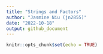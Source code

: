 ```yaml
---
title: "Strings and Factors"
author: "Jasmine Niu (jn2855)"
date: "2022-10-18"
output: github_document
---
```


```r
knitr::opts_chunk$set(echo = TRUE)
```


